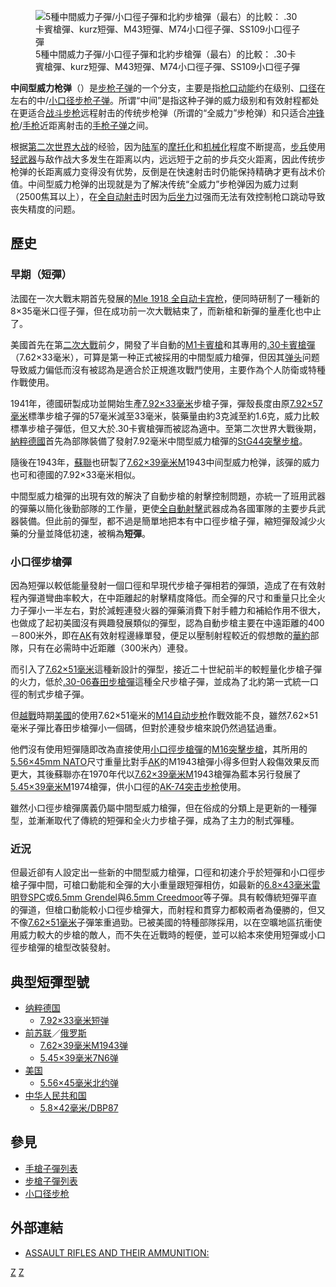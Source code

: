 {{noteTA
|G1=軍事
|G2=長度單位
|G3=Firearms
}}
[[File:Cartridge Comparison .30 Carbine, 7.92x33mm, 7.62x39mm, 5.45x39mm, 5.56x45mm and 7.62x51mm NATO.jpg|thumb|right|5種中間威力子彈/小口徑子彈和北約步槍彈（最右）的比較：
.30卡賓槍彈、kurz短彈、M43短彈、M74小口徑子彈、SS109小口徑子彈]]

'''中间型威力枪弹'''（{{lang-en|intermediate cartridge}}）是[[步枪|步枪]][[子弹|子弹]]的一个分支，主要是指[[枪口动能|枪口动能]]约在{{convert|1300|-|2500|J|ftlbf|lk=on}}级别、[[口径|口径]]在{{convert|5|-|8|mm|in|lk=on}}左右的中/[[小口径步枪|小口径]][[步枪子弹|步枪子弹]]。所谓“中间”是指这种子弹的威力级别和有效射程都处在更适合[[战斗步枪|战斗步枪]]远程射击的传统步枪弹（所谓的“全威力”步枪弹）和只适合[[冲锋枪|冲锋枪]]/[[手枪|手枪]]近距离射击的[[手枪子弹|手枪子弹]]之间。

根据[[第二次世界大战|第二次世界大战]]的经验，因为[[陆军|陆军]]的[[摩托化步兵|摩托化]]和[[机械化步兵|机械化]]程度不断提高，[[步兵|步兵]]使用[[轻武器|轻武器]]与敌作战大多发生在{{convert|400|m|yd}}距离以内，远远短于之前的步兵交火距离，因此传统步枪弹的长距离威力变得没有优势，反倒是在快速射击时仍能保持精确才更有战术价值。中间型威力枪弹的出现就是为了解决传统“全威力”步枪弹因为威力过剩（2500焦耳以上），在[[自动火器|全自动射击]]时因为[[后坐力|后坐力]]过强而无法有效控制枪口跳动导致丧失精度的问题。

==歷史==
===早期（短彈）===
法國在一次大戰末期首先發展的[[Mle_1918_全自动卡宾枪|Mle 1918 全自动卡宾枪]]，便同時研制了一種新的8×35毫米口徑子彈，但在成功前一次大戰結束了，而新槍和新彈的量產化也中止了。

美國首先在第[[二次大戰|二次大戰]]前夕，開發了半自動的[[M1卡賓槍|M1卡賓槍]]和其專用的[[.30卡賓槍彈|.30卡賓槍彈]]（7.62×33毫米），可算是第一种正式被採用的中間型威力槍彈，但因其[[弹丸|弹头]]问题导致威力偏低而沒有被認為是適合於正規進攻戰鬥使用，主要作為个人防衛或特種作戰使用。

1941年，德國研製成功並開始生產[[7.92×33mm_Kurz|7.92×33毫米]]步槍子彈，彈殼長度由原[[7.92×57mm毛瑟|7.92×57毫米]]標準步槍子彈的57毫米減至33毫米，裝藥量由約3克減至約1.6克，威力比較標凖步槍子彈低，但又大於.30卡賓槍彈而被認為適中。至第二次世界大戰後期，[[納粹德國|納粹德國]]首先為部隊裝備了發射7.92毫米中間型威力槍彈的[[StG44突擊步槍|StG44突擊步槍]]。

隨後在1943年，[[蘇聯|蘇聯]]也研製了[[7.62×39mm|7.62×39毫米]]M1943中间型威力枪弹，該彈的威力也可和德國的7.92×33毫米相似。

中間型威力槍彈的出現有效的解決了自動步槍的射擊控制問題，亦統一了班用武器的彈藥以簡化後勤部隊的工作量，更使[[自動火器|全自動射擊]]武器成為各國軍隊的主要步兵武器裝備。但此前的彈型，都不過是簡單地把本有中口徑步槍子彈，縮短彈殼減少火藥的分量並降低初速，被稱為'''短彈'''。

=== 小口徑步槍彈 ===
{{main|小口徑步槍}}

因為短彈以較低能量發射一個口徑和早現代步槍子彈相若的彈頭，造成了在有效射程內彈道彎曲率較大，在中距離起的射擊精度降低。而全彈的尺寸和重量只比全火力子彈小一半左右，對於減輕連發火器的彈藥消費下射手體力和補給作用不很大，也做成了起初美國沒有興趣發展類似的彈型，認為自動步槍主要在中遠距離的400－800米外，即在[[卡拉什尼科夫自動步槍|AK]]有效射程邊緣單發，便足以壓制射程較近的假想敵的[[華約|華約]]部隊，只有在必需時中近距離（300米內）連發。

而引入了[[7.62×51mm_NATO|7.62×51毫米]]這種新設計的彈型，接近二十世紀前半的較輕量化步槍子彈的火力，低於[[.30-06春田步槍彈|.30-06春田步槍彈]]這種全尺步槍子彈，並成為了北約第一式統一口徑的制式步槍子彈。

但[[越戰|越戰]]時期[[美國|美國]]的使用7.62×51毫米的[[M14自动步枪|M14自动步枪]]作戰效能不良，雖然7.62×51毫米子彈比春田步槍彈小一個碼，但對於連發步槍來說仍然過猛過重。

他們沒有使用短彈隨即改為直接使用[[小口径步枪|小口徑步槍彈]]的[[M16突擊步槍|M16突擊步槍]]，其所用的[[5.56×45mm_NATO|5.56×45mm NATO]]尺寸重量比對手[[卡拉什尼科夫自動步槍|AK]]的M1943槍彈小得多但對人殺傷效果反而更大，其後蘇聯亦在1970年代以[[7.62×39mm|7.62×39毫米]]M1943槍彈為藍本另行發展了[[5.45×39mm|5.45×39毫米]]M1974槍彈，供小口徑的[[AK-74突击步枪|AK-74突击步枪]]使用。

雖然小口徑步槍彈廣義仍屬中間型威力槍彈，但在俗成的分類上是更新的一種彈型，並漸漸取代了傳統的短彈和全火力步槍子彈，成為了主力的制式彈種。

===近況===
但最近卻有人設定出一些新的中間型威力槍彈，口徑和初速介乎於短彈和小口徑步槍子彈中間，可槍口動能和全彈的大小重量跟短彈相仿，如最新的[[6.8×43mm雷明登SPC|6.8×43毫米雷明登SPC]]或[[6.5mm_Grendel|6.5mm Grendel]]與[[6.5mm_Creedmoor|6.5mm Creedmoor]]等子彈。具有較傳統短彈平直的彈道，但槍口動能較小口徑步槍彈大，而射程和貫穿力都較兩者為優勝的，但又不像[[7.62×51mm_NATO|7.62×51毫米]]子彈笨重過勁。已被美國的特種部隊採用，以在空曠地區抗衝使用威力較大的步槍的敵人，而不失在近戰時的輕便，並可以給本來使用短彈或小口徑步槍彈的槍型改裝發射。

== 典型短彈型號 ==
* [[纳粹德国|纳粹德国]]
** [[7.92×33mm_Kurz|7.92×33毫米短弹]]
* [[前苏联|前苏联]]／[[俄罗斯|俄罗斯]]
** [[7.62×39mm|7.62×39毫米M1943弹]]
** [[5.45×39mm|5.45×39毫米7N6弹]]
* [[美国|美国]]
** [[5.56×45mm_NATO|5.56×45毫米北约弹]]
* [[中华人民共和国|中华人民共和国]]
** [[5.8×42mm|5.8×42毫米/DBP87]]

== 參見 ==
* [[手槍子彈列表|手槍子彈列表]]
* [[步槍子彈列表|步槍子彈列表]]
* [[小口径步枪|小口径步枪]]

==外部連結==
*[http://www.quarryhs.co.uk/Assault.htm ASSAULT RIFLES AND THEIR AMMUNITION:]{{Wayback|url=http://www.quarryhs.co.uk/Assault.htm |date=20171105042707 }}

[[Category:步槍|Z]]
[[Category:子弹|Z]]
